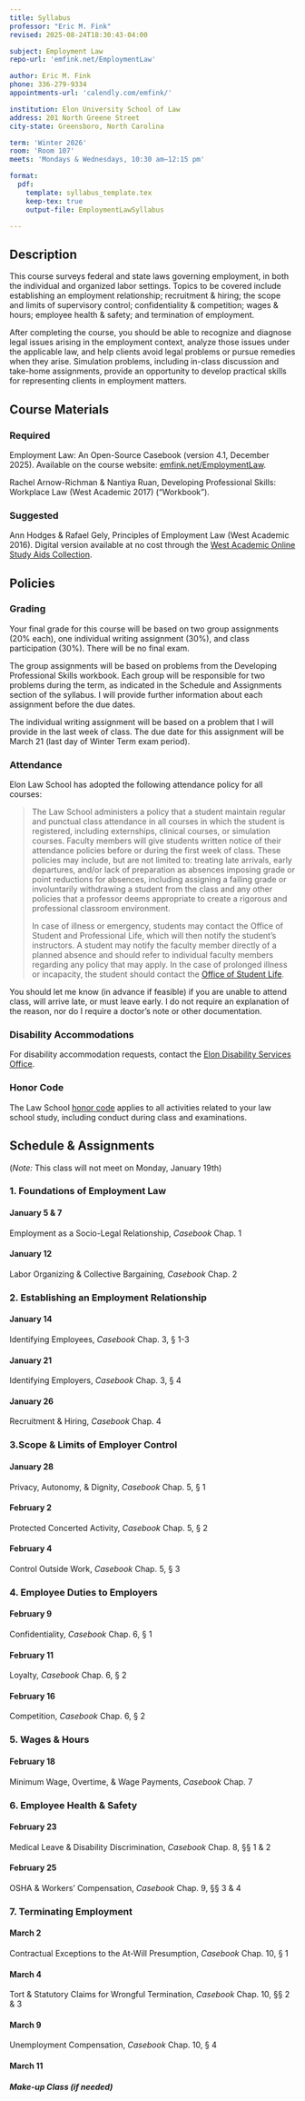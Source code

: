 ```yaml
---
title: Syllabus
professor: "Eric M. Fink"
revised: 2025-08-24T18:30:43-04:00

subject: Employment Law
repo-url: 'emfink.net/EmploymentLaw'

author: Eric M. Fink
phone: 336-279-9334
appointments-url: 'calendly.com/emfink/'

institution: Elon University School of Law
address: 201 North Greene Street
city-state: Greensboro, North Carolina

term: 'Winter 2026'
room: 'Room 107'
meets: 'Mondays & Wednesdays, 10:30 am–12:15 pm'

format:
  pdf:
    template: syllabus_template.tex
    keep-tex: true
    output-file: EmploymentLawSyllabus

---
```


## Description {.unnumbered}

This course surveys federal and state laws governing employment, in both the individual and organized labor settings. Topics to be covered include establishing an employment relationship; recruitment & hiring; the scope and limits of supervisory control; confidentiality & competition; wages & hours; employee health & safety; and termination of employment. 

After completing the course, you should be able to recognize and diagnose legal issues arising in the employment context, analyze those issues under the applicable law, and help clients avoid legal problems or pursue remedies when they arise. Simulation problems, including in-class discussion and take-home assignments, provide an opportunity to develop practical skills for representing clients in employment matters.

## Course Materials {.unnumbered}

### Required

Employment Law: An Open-Source Casebook (version 4.1, December 2025). Available on the course website: [emfink.net/EmploymentLaw](http://www.emfink.net/EmploymentLaw).  

Rachel Arnow-Richman & Nantiya Ruan, Developing Professional Skills: Workplace Law (West Academic 2017) ("Workbook"). 

### Suggested

Ann Hodges & Rafael Gely, Principles of Employment Law (West Academic 2016). Digital version available at no cost through the [West Academic Online Study Aids Collection](https://subscription.westacademic.com/).

## Policies {.unnumbered}

### Grading

Your final grade for this course will be based on two group assignments (20% each), one individual writing assignment (30%), and class participation (30%). There will be no final exam.

The group assignments will be based on problems from the Developing Professional Skills workbook. Each group will be responsible for two problems during the term, as indicated in the Schedule and Assignments section of the syllabus. I will provide further information about each assignment before the due dates. 

The individual writing assignment will be based on a problem that I will provide in the last week of class. The due date for this assignment will be March 21 (last day of Winter Term exam period). 

### Attendance

Elon Law School has adopted the following attendance policy for all courses:

> The Law School administers a policy that a student maintain regular and punctual class attendance in all courses in which the student is registered, including externships, clinical courses, or simulation courses. Faculty members will give students written notice of their attendance policies before or during the first week of class. These policies may include, but are not limited to: treating late arrivals, early departures, and/or lack of preparation as absences  imposing grade or point reductions for absences, including assigning a failing grade or involuntarily withdrawing a student from the class  and any other policies that a professor deems appropriate to create a rigorous and professional classroom environment.
>  
> In case of illness or emergency, students may contact the Office of Student and Professional Life, which will then notify the student’s instructors. A student may notify the faculty member directly of a planned absence and should refer to individual faculty members regarding any policy that may apply. In the case of prolonged illness or incapacity, the student should contact the [Office of Student Life](https://www.elon.edu/u/law/students/).

You should let me know (in advance if feasible) if you are unable to attend class, will arrive late, or must leave early. I do not require an explanation of the reason, nor do I require a doctor's note or other documentation.

### Disability Accommodations

For disability accommodation requests, contact the [Elon Disability Services Office](https://www.elon.edu/u/academics/koenigsberger-learning-center/disabilities-resources/homepage/graduate-student-resources/).

### Honor Code

The Law School [honor code](https://www.elon.edu/u/law/students/honor-code/) applies to all activities related to your law school study, including conduct during class and examinations.

## Schedule & Assignments {.unnumbered}

(_Note:_ This class will not meet on Monday, January 19th)

### 1\. Foundations of Employment Law

#### January 5 & 7

Employment as a Socio-Legal Relationship, _Casebook_ Chap. 1

#### January 12

Labor Organizing & Collective Bargaining, _Casebook_ Chap. 2

### 2\. Establishing an Employment Relationship

#### January 14 

Identifying Employees, _Casebook_ Chap. 3, § 1-3

#### January 21 

Identifying Employers, _Casebook_ Chap. 3, § 4

#### January 26 

Recruitment & Hiring, _Casebook_ Chap. 4

### 3\.Scope & Limits of Employer Control

#### January 28

Privacy, Autonomy, & Dignity, _Casebook_ Chap. 5, § 1

#### February 2

Protected Concerted Activity, _Casebook_ Chap. 5, § 2

#### February 4 

Control Outside Work, _Casebook_ Chap. 5, § 3

### 4\. Employee Duties to Employers

#### February 9

Confidentiality, _Casebook_ Chap. 6, § 1

#### February 11 

Loyalty, _Casebook_ Chap. 6, § 2

#### February 16

Competition, _Casebook_ Chap. 6, § 2 

### 5\. Wages & Hours

#### February 18

Minimum Wage, Overtime, & Wage Payments, _Casebook_ Chap. 7

### 6\. Employee Health & Safety

#### February 23

Medical Leave & Disability Discrimination, _Casebook_ Chap. 8, §§ 1 & 2

#### February 25

OSHA & Workers' Compensation, _Casebook_ Chap. 9, §§ 3 & 4

### 7\. Terminating Employment

#### March 2

Contractual Exceptions to the At-Will Presumption, _Casebook_ Chap. 10, § 1

#### March 4

Tort & Statutory Claims for Wrongful Termination, _Casebook_ Chap. 10, §§ 2 & 3

#### March 9 

Unemployment Compensation, _Casebook_ Chap. 10, § 4

#### March 11 

##### Make-up Class (if needed)
